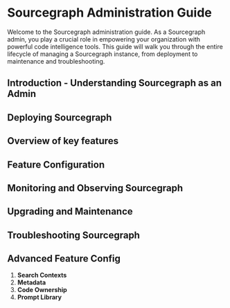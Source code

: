 # Sourcegraph Administration Guide

Welcome to the Sourcegraph administration guide. As a Sourcegraph admin, you play a crucial role in empowering your organization with powerful code intelligence tools. This guide will walk you through the entire lifecycle of managing a Sourcegraph instance, from deployment to maintenance and troubleshooting.

## Introduction - Understanding Sourcegraph as an Admin

## Deploying Sourcegraph

## Overview of key features

## Feature Configuration

## Monitoring and Observing Sourcegraph

## Upgrading and Maintenance

## Troubleshooting Sourcegraph

## Advanced Feature Config

1. **Search Contexts**
2. **Metadata**
3. **Code Ownership**
4. **Prompt Library**
